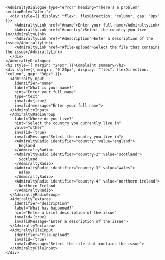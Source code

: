 ```tsx
<AdmiraltyDialogue type="error" heading="There's a problem" sectionRole="alert">
  <div style={{ display: "flex", flexDirection: "column", gap: "8px" }}>
    <AdmiraltyLink href="#name">Enter your full name</AdmiraltyLink>
    <AdmiraltyLink href="#country">Select the country you live in</AdmiraltyLink>
    <AdmiraltyLink href="#description">Enter a description of the issue</AdmiraltyLink>
    <AdmiraltyLink href="#file-upload">Select the file that contains the issue</AdmiraltyLink>
  </div>
</AdmiraltyDialogue>
<h2 style={{ margin: "24px" }}>Complaint summary</h2>
<div style={{ margin: "0 24px", display: "flex", flexDirection: "column", gap: "36px" }}>
  <AdmiraltyInput
    identifier="name"
    label="What is your name?"
    hint="Enter your full name"
    type="text"
    invalid={true}
    invalid-message="Enter your full name">
  </AdmiraltyInput>
  <AdmiraltyRadioGroup
    label="Where do you live?"
    hint="Select the country you currently live in"
    value="other"
    invalid={true}
    invalidMessage="Select the country you live in">
    <AdmiraltyRadio identifier="country" value="england">
      England
    </AdmiraltyRadio>
    <AdmiraltyRadio identifier="country-2" value="scotland">
      Scotland
    </AdmiraltyRadio>
    <AdmiraltyRadio identifier="country-3" value="wales">
      Wales
    </AdmiraltyRadio>
    <AdmiraltyRadio identifier="country-4" value="northern ireland">
      Northern Ireland
    </AdmiraltyRadio>
  </AdmiraltyRadioGroup>
  <AdmiraltyTextarea
    identifier="description"
    label="What has happened?"
    hint="Enter a brief description of the issue"
    invalid={true}
    invalidMessage="Enter a description of the issue">
  </AdmiraltyTextarea>
  <AdmiraltyFileInput
    identifier="file-upload"
    invalid={true}
    invalidMessage="Select the file that contains the issue">
  </AdmiraltyFileInput>
</div>
```

